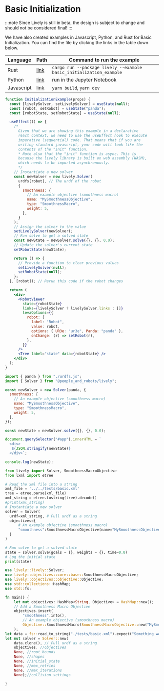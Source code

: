 # Basic Initialization


:::note
Since Lively is still in beta, the design is subject to change and should not be considered final!
:::

We have also created examples in Javascript, Python, and Rust for Basic Initialization. You can find the file by clicking the links in the table down below.

| Language   | Path                                                                                                               | Command to run the example                                          |
| ---------- | ------------------------------------------------------------------------------------------------------------------ | ------------------------------------------------------------------- |
| Rust       | [link](https://github.com/Wisc-HCI/lively/blob/master/examples/rust_examples/basic_initialization_example.rs)      | `cargo run --package lively --example basic_initialization_example` |
| Python     | [link](https://github.com/Wisc-HCI/lively/blob/master/examples/python_examples/basic_initialization_example.ipynb) | run in the Jupyter Notebook                                         |
| Javascript | [link](https://github.com/Wisc-HCI/lively/tree/master/examples/js_examples/basic_initialization)                   | `yarn build`, `yarn dev`                                            |

<Tabs>
  <TabItem value="jsx" label="Live">

```jsx live
function InitializationExample(props) {
  const [livelySolver, setLivelySolver] = useState(null);
  const [robot, setRobot] = useState("panda");
  const [robotState, setRobotState] = useState(null);

  useEffect(() => {
    /* 
      Given that we are showing this example in a declarative
      react context, we need to use the useEffect hook to execute
      imperative (sequential) code. That means that if you are
      writing standard javascript, your code will look like the
      contents of the "init" function.
      * Note also that the "init" function is async. This is
      because the lively library is built on web assembly (WASM),
      which needs to be imported asynchronously.
      */
    // Instantiate a new solver
    const newSolver = new lively.Solver(
      urdfs[robot], // The urdf of the robot
      {
        smoothness: {
          // An example objective (smoothness macro)
          name: "MySmoothnessObjective",
          type: "SmoothnessMacro",
          weight: 5,
        },
      }
    );
    // Assign the solver to the value
    setLivelySolver(newSolver);
    // Run solve to get a solved state
    const newState = newSolver.solve({}, {}, 0.0);
    // Update the solver's current state
    setRobotState(newState);

    return () => {
      // Provide a function to clear previous values
      setLivelySolver(null);
      setRobotState(null);
    };
  }, [robot]); // Rerun this code if the robot changes

  return (
    <div>
      <RobotViewer
        state={robotState}
        links={livelySolver ? livelySolver.links : []}
        levaOptions={{
          robot: {
            label: "Robot",
            value: robot,
            options: { UR3e: "ur3e", Panda: "panda" },
            onChange: (r) => setRobot(r),
          },
        }}
      />
      <Tree label="state" data={robotState} />
    </div>
  );
}
```

  </TabItem>

  <TabItem value="js" label="Javascript">

```js
import { panda } from "./urdfs.js";
import { Solver } from "@people_and_robots/lively";

const newSolver = new Solver(panda, {
  smoothness: {
    // An example objective (smoothness macro)
    name: "MySmoothnessObjective",
    type: "SmoothnessMacro",
    weight: 5,
  },
});

const newState = newSolver.solve({}, {}, 0.0);

document.querySelector("#app").innerHTML = `
  <div>
   ${JSON.stringify(newState)}
  </div>`;

console.log(newState);
```

  </TabItem>

  <TabItem value="py" label="Python">

```py
from lively import Solver, SmoothnessMacroObjective
from lxml import etree

# Read the xml file into a string
xml_file = '../../tests/basic.xml'
tree = etree.parse(xml_file)
xml_string = etree.tostring(tree).decode()
#print(xml_string)
# Instantiate a new solver
solver = Solver(
  urdf=xml_string, # Full urdf as a string
  objectives={
      # An example objective (smoothness macro)
      "smoothness":SmoothnessMacroObjective(name="MySmoothnessObjective",weight=5,joints=True,origin=False,links=True)
  }
)

# Run solve to get a solved state
state = solver.solve(goals = {}, weights = {}, time=0.0)
# Log the initial state
print(state)
```

  </TabItem>

  <TabItem value="rs" label="Rust">

```rust
use lively::lively::Solver;
use lively::objectives::core::base::SmoothnessMacroObjective;
use lively::objectives::objective::Objective;
use std::collections::HashMap;
use std::fs;

fn main() {
    let mut objectives: HashMap<String, Objective> = HashMap::new();
    // Add a Smoothness Macro Objective
    objectives.insert(
        "smoothness".into(),
        // An example objective (smoothness macro)
        Objective::SmoothnessMacro(SmoothnessMacroObjective::new("MySmoothnessObjective".to_string(), 5.0, true,false,false))
    );
let data = fs::read_to_string("./tests/basic.xml").expect("Something went wrong reading the file");
let mut solver = Solver::new(
    data.clone(), // Full urdf as a string
    objectives, //objectives
    None, //root_bounds
    None, //shapes
    None, //initial_state
    None, //max_retries
    None, //max_iterations
    None);//collision_settings

}

```

  </TabItem>

</Tabs>
